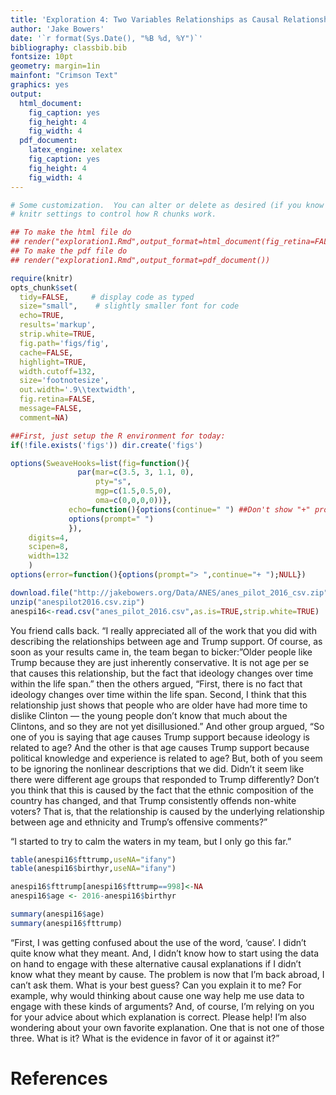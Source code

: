 ```yaml
---
title: 'Exploration 4: Two Variables Relationships as Causal Relationships'
author: 'Jake Bowers'
date: '`r format(Sys.Date(), "%B %d, %Y")`'
bibliography: classbib.bib
fontsize: 10pt
geometry: margin=1in
mainfont: "Crimson Text"
graphics: yes
output:
  html_document:
    fig_caption: yes
    fig_height: 4
    fig_width: 4
  pdf_document:
    latex_engine: xelatex
    fig_caption: yes
    fig_height: 4
    fig_width: 4
---
```


<!-- Make this document using library(rmarkdown); render("exploration1.Rmd") -->
\input{mytexsymbols}


```r
# Some customization.  You can alter or delete as desired (if you know what you are doing).
# knitr settings to control how R chunks work.

## To make the html file do
## render("exploration1.Rmd",output_format=html_document(fig_retina=FALSE))
## To make the pdf file do
## render("exploration1.Rmd",output_format=pdf_document())

require(knitr)
opts_chunk$set(
  tidy=FALSE,     # display code as typed
  size="small",    # slightly smaller font for code
  echo=TRUE,
  results='markup',
  strip.white=TRUE,
  fig.path='figs/fig',
  cache=FALSE,
  highlight=TRUE,
  width.cutoff=132,
  size='footnotesize',
  out.width='.9\\textwidth',
  fig.retina=FALSE,
  message=FALSE,
  comment=NA)
```


```r
##First, just setup the R environment for today:
if(!file.exists('figs')) dir.create('figs')

options(SweaveHooks=list(fig=function(){
			   par(mar=c(3.5, 3, 1.1, 0),
			       pty="s",
			       mgp=c(1.5,0.5,0),
			       oma=c(0,0,0,0))},
			 echo=function(){options(continue=" ") ##Don't show "+" prompts,
			 options(prompt=" ")
			 }),
	digits=4,
	scipen=8,
	width=132
	)
options(error=function(){options(prompt="> ",continue="+ ");NULL})
```


```r
download.file("http://jakebowers.org/Data/ANES/anes_pilot_2016_csv.zip",destfile="anespilot2016.csv.zip")
unzip("anespilot2016.csv.zip")
anespi16<-read.csv("anes_pilot_2016.csv",as.is=TRUE,strip.white=TRUE)
```

You friend calls back. "I really appreciated all of the work that you did with
describing the relationships between age and Trump support. Of course, as soon
as your results came in, the team began to bicker: "Older people like Trump
because they are just inherently conservative. It is not age per se that causes
this relationship, but the fact that ideology changes over time within the life
span." then the others argued, "First, there is no fact that ideology changes
over time within the life span. Second, I think that this relationship just
shows that people who are older have had more time to dislike Clinton --- the
young people don't know that much about the Clintons, and so they are not yet
disillusioned." And other group argued, "So one of you is saying that age
causes Trump support because ideology is related to age? And the other is that
age causes Trump support because political knowledge and experience is related
to age? But, both of you seem to be ignoring the nonlinear descriptions that we
did. Didn't it seem like there were different age groups that responded to
Trump differently? Don't you think that this is caused by the fact that the
ethnic composition of the country has changed, and that Trump consistently
offends non-white voters? That is, that the relationship is caused by the
underlying relationship between age and ethnicity and Trump's offensive
comments?"

"I started to try to calm the waters in my team, but I only go this far."

```r
table(anespi16$fttrump,useNA="ifany")
table(anespi16$birthyr,useNA="ifany")

anespi16$fttrump[anespi16$fttrump==998]<-NA
anespi16$age <- 2016-anespi16$birthyr

summary(anespi16$age)
summary(anespi16$fttrump)

```

"First, I was getting confused about the use of the word, 'cause'. I didn't quite know what they meant. And, I didn't know how to start using the data on hand to engage with these alternative causal explanations if I didn't know what they meant by cause. The problem is now that I'm back abroad, I can't ask them. What is your best guess? Can you explain it to me? For example, why would thinking about cause one way help me use data to engage with these kinds of arguments? And, of course, I'm relying on you for your advice about which explanation is correct. Please help!  I'm also wondering about your own favorite explanation. One that is not one of those three. What is it? What is the evidence in favor of it or against it?"



# References

